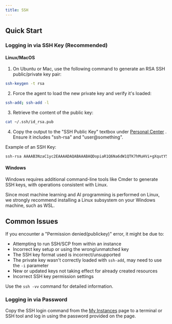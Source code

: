 ```yaml
---
title: SSH
---
```


## Quick Start
### Logging in via SSH Key (Recommended)
#### Linux/MacOS 
1. On Ubuntu or Mac, use the following command to generate an RSA SSH public/private key pair:


```bash
ssh-keygen -t rsa
``` 

2. Force the agent to load the new private key and verify it's loaded:


```bash
ssh-add; ssh-add -l
``` 

3. Retrieve the content of the public key:


```bash
cat ~/.ssh/id_rsa.pub
``` 


4. Copy the output to the "SSH Public Key" textbox under [Personal Center]() . Ensure it includes "ssh-rsa" and "user@something".

Example of an SSH Key:


```bash
ssh-rsa AAAAB3NzaC1yc2EAAAADAQABAAABAQDopiaR1Q6Na6dW1QTK7hMuHVi+gXqutY5pUvrWCgeyjcBtBLHejxDQjdNt+qWQRORK/fZzrmyA8/ghani0rZlGPN3bYw1RXFHitt+bD1jVgtJzOmjMQdpMVALnZASQMoQQcCqVJ8PG5Xc08TciACS7S/Ltz3VdZfIq1tih969GCzCe3sctSFBuTwqUDnyrQ6iqSBhPSfQS7nCC/CwzMi3rDg0JzW2NHzIBsbvy0gdXy1ZtC4kkCr7/lUWAgZLk52v3s2CTXCg6QXnhWx+Q/dHOJVAEEucY4o8bo4rF4Bj+ifgEHFtUEfoK9+yj3OLbWfpIxyzhHK+nNXz3UaOMSC8D ultra@ppio
```


#### Windows

Windows requires additional command-line tools like Cmder to generate SSH keys, with operations consistent with Linux.

Since most machine learning and AI programming is performed on Linux, we strongly recommend installing a Linux subsystem on your Windows machine, such as WSL.
## Common Issues

If you encounter a "Permission denied(publickey)" error, it might be due to:
- Attempting to run SSH/SCP from within an instance
- Incorrect key setup or using the wrong/unmatched key
- The SSH key format used is incorrect/unsupported 
- The private key wasn't correctly loaded with `ssh-add`, may need to use the `-i` parameter
- New or updated keys not taking effect for already created resources
- Incorrect SSH key permission settings

Use the `ssh -vv` command for detailed information.
### Logging in via Password

Copy the SSH login command from the [My Instances]()  page to a terminal or SSH tool and log in using the password provided on the page.
